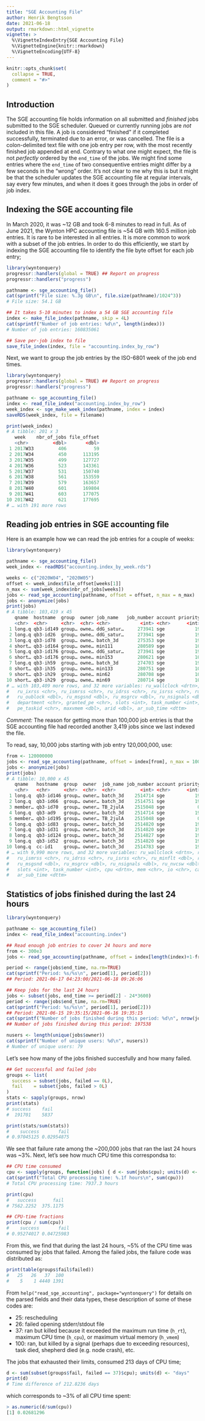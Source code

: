 ```yaml
---
title: "SGE Accounting File"
author: Henrik Bengtsson
date: 2021-06-18
output: rmarkdown::html_vignette
vignette: >
  %\VignetteIndexEntry{SGE Accounting File}
  %\VignetteEngine{knitr::rmarkdown}
  %\VignetteEncoding{UTF-8}
---
```


```r
knitr::opts_chunk$set(
  collapse = TRUE,
  comment = "#>"
)
```

## Introduction

The SGE accounting file holds information on all submitted and _finished_ jobs submitted to the SGE scheduler.  Queued or currently running jobs are _not_ included in this file.  A job is considered "finished" if it completed successfully, terminated due to an error, or was cancelled.  The file is a colon-delimited text file with one job entry per row, with the most recently finished job appended at end.  Contrary to what one might expect, the file is not _perfectly_ ordered by the `end_time` of the jobs.  We might find some entries where the `end_time` of two consequentive entries might differ by a few seconds in the "wrong" order.  It's not clear to me why this is but it might be that the scheduler updates the SGE accounting file at regular intervals, say every few minutes, and when it does it goes through the jobs in order of job index.


## Indexing the SGE accounting file

In March 2020, it was ~12 GB and took 6-8 minutes to read in full.  As of June 2021, the Wynton HPC accounting file is ~54 GB with 160.5 million job entries.  It is rare to be interested in all entries.  It is more common to work with a subset of the job entries.  In order to do this efficiently, we start by indexing the SGE accounting file to identify the file byte offset for each job entry;

```r
library(wyntonquery)
progressr::handlers(global = TRUE) ## Report on progress
progressr::handlers("progress")

pathname <- sge_accounting_file()
cat(sprintf("File size: %.3g GB\n", file.size(pathname)/1024^3))
# File size: 54.1 GB

## It takes 5-10 minutes to index a 54 GB SGE accounting file
index <- make_file_index(pathname, skip = 4L)
cat(sprintf("Number of job entries: %d\n", length(index)))
# Number of job entries: 160835061

## Save per-job index to file
save_file_index(index, file = "accounting.index_by_row")
```

Next, we want to group the job entries by the ISO-6801 week of the job end times.

```r
library(wyntonquery)
progressr::handlers(global = TRUE) ## Report on progress
progressr::handlers("progress")

pathname <- sge_accounting_file()
index <- read_file_index("accounting.index_by_row")
week_index <- sge_make_week_index(pathname, index = index)
saveRDS(week_index, file = filename)

print(week_index)
# A tibble: 201 x 3
   week    nbr_of_jobs file_offset
   <chr>         <dbl>       <dbl>
 1 2017W33         406          59
 2 2017W34         450      113195
 3 2017W35         499      127727
 4 2017W36         523      143361
 5 2017W37         531      150740
 6 2017W38         561      153559
 7 2017W39         579      163657
 8 2017W40         601      169804
 9 2017W41         603      177075
10 2017W42         621      177695
# … with 191 more rows
```



## Reading job entries in SGE accounting file

Here is an example how we can read the job entries for a couple of weeks:

```r
library(wyntonquery)

pathname <- sge_accounting_file()
week_index <- readRDS("accounting.index_by_week.rds")

weeks <- c("2020W04", "2020W05")
offset <- week_index$file_offset[weeks[1]]
n_max <- sum(week_index$nbr_of_jobs[weeks])
jobs <- read_sge_accounting(pathname, offset = offset, n_max = n_max)
jobs <- anonymize(jobs)
print(jobs)
# A tibble: 103,419 x 45
   qname  hostname  group  owner job_name   job_number account priority submission_time     start_time          end_time            failed exit_status
   <chr>  <chr>     <chr>  <chr> <chr>           <int> <chr>      <int> <dttm>              <dttm>              <dttm>               <int>       <int>
 1 long.q qb3-id149 group… owne… ddG_satur…     273941 sge           19 2021-06-17 10:15:11 2021-06-17 16:07:29 2021-06-17 19:13:24      0           0
 2 long.q qb3-id26  group… owne… ddG_satur…     273941 sge           19 2021-06-17 10:15:11 2021-06-17 16:33:13 2021-06-17 19:13:23      0           0
 3 long.q qb3-id78  group… owne… batch_3d       275353 sge           19 2021-06-17 11:38:15 2021-06-17 18:58:08 2021-06-17 19:13:24      0           0
 4 short… qb3-id164 group… owne… min111         280589 sge           10 2021-06-17 19:09:28 2021-06-17 19:10:34 2021-06-17 19:13:25      0           0
 5 long.q qb3-id176 group… owne… ddG_satur…     273941 sge           19 2021-06-17 10:15:11 2021-06-17 16:44:48 2021-06-17 19:13:25      0           0
 6 short… qb3-id176 group… owne… min153         280621 sge           10 2021-06-17 19:09:38 2021-06-17 19:10:34 2021-06-17 19:13:25      0           0
 7 long.q qb3-ih59  group… owne… batch_3d       274703 sge           19 2021-06-17 11:28:06 2021-06-17 18:25:42 2021-06-17 19:13:25      0           0
 8 short… qb3-ih35  group… owne… min133         280751 sge           10 2021-06-17 19:10:17 2021-06-17 19:13:22 2021-06-17 19:13:26      0         132
 9 short… qb3-ih29  group… owne… min62          280708 sge           10 2021-06-17 19:10:04 2021-06-17 19:13:22 2021-06-17 19:13:26      0         132
10 short… qb3-ih29  group… owne… min69          280714 sge           10 2021-06-17 19:10:06 2021-06-17 19:13:22 2021-06-17 19:13:26      0         132
# … with 103,409 more rows, and 32 more variables: ru_wallclock <drtn>, ru_utime <drtn>, ru_stime <drtn>, ru_maxrss <chr>,
#   ru_ixrss <chr>, ru_ismrss <chr>, ru_idrss <chr>, ru_isrss <chr>, ru_minflt <dbl>, ru_majflt <dbl>, ru_nswap <dbl>, ru_inblock <dbl>,
#   ru_oublock <dbl>, ru_msgsnd <dbl>, ru_msgrcv <dbl>, ru_nsignals <dbl>, ru_nvcsw <dbl>, ru_nivcsw <dbl>, project <chr>,
#   department <chr>, granted_pe <chr>, slots <int>, task_number <int>, cpu <drtn>, mem <chr>, io <chr>, category <chr>, iow <drtn>,
#   pe_taskid <chr>, maxvmem <dbl>, arid <dbl>, ar_sub_time <dttm>
```

_Comment:_ The reason for getting more than 100,000 job entries is that the SGE accounting file had recorded another 3,419 jobs since we last indexed the file.


To read, say, 10,000 jobs starting with job entry 120,000,000, use:

```r
from <- 120000000
jobs <- read_sge_accounting(pathname, offset = index[from], n_max = 10000)
jobs <- anonymize(jobs)
print(jobs)
# A tibble: 10,000 x 45
   qname   hostname  group  owner  job_name job_number account priority submission_time     start_time          end_time            failed exit_status
   <chr>   <chr>     <chr>  <chr>  <chr>         <int> <chr>      <int> <dttm>              <dttm>              <dttm>               <int>       <int>
 1 long.q  qb3-id146 group… owner… batch_3d    2514714 sge           19 2021-03-18 05:17:48 2021-03-18 07:09:45 2021-03-18 07:40:23      0           0
 2 long.q  qb3-id66  group… owner… batch_3d    2514751 sge           19 2021-03-18 05:26:06 2021-03-18 07:20:45 2021-03-18 07:40:23      0           0
 3 member… qb3-id70  group… owner… TB_2julA    2515048 sge            0 2021-03-18 06:47:47 2021-03-18 07:38:45 2021-03-18 07:40:23      0           0
 4 long.q  qb3-ad9   group… owner… batch_3d    2514714 sge           19 2021-03-18 05:17:48 2021-03-18 07:10:45 2021-03-18 07:40:24      0           0
 5 member… qb3-id195 group… owner… TB_2julA    2515048 sge            0 2021-03-18 06:47:47 2021-03-18 07:38:45 2021-03-18 07:40:25      0           0
 6 long.q  qb3-id83  group… owner… batch_3d    2514820 sge           19 2021-03-18 05:36:24 2021-03-18 07:30:45 2021-03-18 07:40:26      0           0
 7 long.q  qb3-id31  group… owner… batch_3d    2514820 sge           19 2021-03-18 05:36:24 2021-03-18 07:29:45 2021-03-18 07:40:26      0           0
 8 long.q  qb3-id124 group… owner… batch_3d    2514827 sge           19 2021-03-18 05:38:30 2021-03-18 07:33:45 2021-03-18 07:40:26      0           0
 9 long.q  qb3-id52  group… owner… batch_3d    2514820 sge           19 2021-03-18 05:36:24 2021-03-18 07:29:45 2021-03-18 07:40:26      0           0
10 long.q  cc-id1    group… owner… batch_3d    2514783 sge           19 2021-03-18 05:30:12 2021-03-18 07:23:45 2021-03-18 07:40:27      0           0
# … with 9,990 more rows, and 32 more variables: ru_wallclock <drtn>, ru_utime <drtn>, ru_stime <drtn>, ru_maxrss <chr>, ru_ixrss <chr>,
#   ru_ismrss <chr>, ru_idrss <chr>, ru_isrss <chr>, ru_minflt <dbl>, ru_majflt <dbl>, ru_nswap <dbl>, ru_inblock <dbl>, ru_oublock <dbl>,
#   ru_msgsnd <dbl>, ru_msgrcv <dbl>, ru_nsignals <dbl>, ru_nvcsw <dbl>, ru_nivcsw <dbl>, project <chr>, department <chr>, granted_pe <chr>,
#   slots <int>, task_number <int>, cpu <drtn>, mem <chr>, io <chr>, category <chr>, iow <drtn>, pe_taskid <chr>, maxvmem <dbl>, arid <dbl>,
#   ar_sub_time <dttm>
```


## Statistics of jobs finished during the last 24 hours


```r
library(wyntonquery)

pathname <- sge_accounting_file()
index <- read_file_index("accounting.index")

## Read enough job entries to cover 24 hours and more
from <- 300e3
jobs <- read_sge_accounting(pathname, offset = index[length(index)+1-from])

period <- range(jobs$end_time, na.rm=TRUE)
cat(sprintf("Period: %s/%s\n", period[1], period[2]))
## Period: 2021-06-17 04:23:00/2021-06-18 09:26:06

## Keep jobs for the last 24 hours
jobs <- subset(jobs, end_time >= period[2] - 24*3600)
period <- range(jobs$end_time, na.rm=TRUE)
cat(sprintf("Period: %s/%s\n", period[1], period[2]))
## Period: 2021-06-15 19:35:15/2021-06-16 19:35:15
cat(sprintf("Number of jobs finished during this period: %d\n", nrow(jobs)))
## Number of jobs finished during this period: 197538

nusers <- length(unique(jobs$owner))
cat(sprintf("Number of unique users: %d\n", nusers))
# Number of unique users: 79
```

Let's see how many of the jobs finished succesfully and how many failed.

```r
## Get successful and failed jobs
groups <- list(
  success = subset(jobs, failed == 0L),
  fail    = subset(jobs, failed > 0L)
)
stats <- sapply(groups, nrow)
print(stats)
# success    fail 
#  191701    5837 

print(stats/sum(stats))
#    success       fail 
# 0.97045125 0.02954875
```

We see that failure rate among the ~200,000 jobs that ran the last 24 hours was ~3%.  Next, let's see how much CPU time this correspondsa to:

```r
## CPU time consumed
cpu <- sapply(groups, function(jobs) { d <- sum(jobs$cpu); units(d) <- "days"; d })
cat(sprintf("Total CPU processing time: %.1f hours\n", sum(cpu)))
# Total CPU processing time: 7937.3 hours

print(cpu)
#   success      fail 
# 7562.2252  375.1175

## CPU-time fractions
print(cpu / sum(cpu))
#    success       fail 
# 0.95274017 0.04725983
```

From this, we find that during the last 24 hours, ~5% of the CPU time was consumed by jobs that failed.  Among the failed jobs, the failure code was distributed as:

```r
print(table(groups$fail$failed))
#   25   26   37  100 
#    5    1 4440 1391
```

From `help("read_sge_accounting", package="wyntonquery")` for details on the parsed fields and their data types, these description of some of these codes are:

 *  25: rescheduling
 *  26: failed opening stderr/stdout file
 *  37: ran but killed because it exceeded the maximum run time (`h_rt`), maximum CPU time (`h_cpu`), or maximum virtual memory (`h_vmem`)
 * 100: ran, but killed by a signal (perhaps due to exceeding resources), task died, shepherd died (e.g. node crash), etc.


The jobs that exhausted their limits, consumed 213 days of CPU time;

```r
d <- sum(subset(groups$fail, failed == 37)$cpu); units(d) <- "days"
print(d)
# Time difference of 212.8236 days
```

which corresponds to ~3% of all CPU time spent:

```r
> as.numeric(d/sum(cpu))
[1] 0.02681296
```
